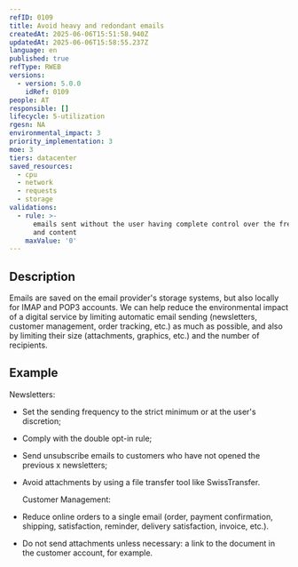 ```yaml
---
refID: 0109
title: Avoid heavy and redondant emails
createdAt: 2025-06-06T15:51:58.940Z
updatedAt: 2025-06-06T15:58:55.237Z
language: en
published: true
refType: RWEB
versions:
  - version: 5.0.0
    idRef: 0109
people: AT
responsible: []
lifecycle: 5-utilization
rgesn: NA
environmental_impact: 3
priority_implementation: 3
moe: 3
tiers: datacenter
saved_resources:
  - cpu
  - network
  - requests
  - storage
validations:
  - rule: >-
      emails sent without the user having complete control over the frequency
      and content
    maxValue: '0'
---
```


## Description

Emails are saved on the email provider's storage systems, but also locally for IMAP and POP3 accounts. We can help reduce the environmental impact of a digital service by limiting automatic email sending (newsletters, customer management, order tracking, etc.) as much as possible, and also by limiting their size (attachments, graphics, etc.) and the number of recipients.



## Example

Newsletters:

* Set the sending frequency to the strict minimum or at the user's discretion;
* Comply with the double opt-in rule;
* Send unsubscribe emails to customers who have not opened the previous x newsletters;
* Avoid attachments by using a file transfer tool like SwissTransfer.

  Customer Management:
* Reduce online orders to a single email (order, payment confirmation, shipping, satisfaction, reminder, delivery satisfaction, invoice, etc.).
* Do not send attachments unless necessary: a link to the document in the customer account, for example.
